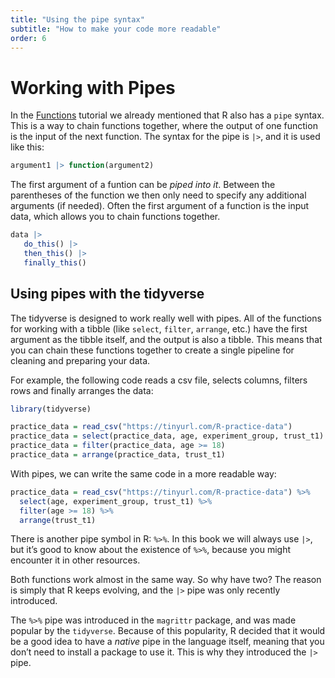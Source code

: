 ```yaml
---
title: "Using the pipe syntax"
subtitle: "How to make your code more readable"
order: 6
---
```



# Working with Pipes

In the [Functions](../getting-started/functions.qmd#using-the-pipe-syntax) tutorial we already mentioned that R also has a `pipe` syntax. 
This is a way to chain functions together, where the output of one function is the input of the next function.
The syntax for the pipe is `|>`, and it is used like this:

```r
argument1 |> function(argument2)
```

The first argument of a funtion can be *piped into it*. 
Between the parentheses of the function we then only need to specify any additional arguments (if needed).
Often the first argument of a function is the input data, which allows you to chain functions together.

```r
data |> 
   do_this() |> 
   then_this() |>
   finally_this()
```


## Using pipes with the tidyverse

The tidyverse is designed to work really well with pipes.
All of the functions for working with a tibble (like `select`, `filter`, `arrange`, etc.) have the first argument as the tibble itself, and the output is also a tibble.
This means that you can chain these functions together to create a single pipeline for cleaning and preparing your data.

For example, the following code reads a csv file, selects columns, filters rows and finally arranges the data:

```r
library(tidyverse)

practice_data = read_csv("https://tinyurl.com/R-practice-data")
practice_data = select(practice_data, age, experiment_group, trust_t1)
practice_data = filter(practice_data, age >= 18)
practice_data = arrange(practice_data, trust_t1)
```

With pipes, we can write the same code in a more readable way:

```r
practice_data = read_csv("https://tinyurl.com/R-practice-data") %>%
  select(age, experiment_group, trust_t1) %>%
  filter(age >= 18) %>%
  arrange(trust_t1)
```

::: {.callout-note title="The alternative pipe symbol `%>%`" collapse="true"}


There is another pipe symbol in R: `%>%`.
In this book we will always use `|>`, but it's good to know about the existence of `%>%`, because you might encounter it in other resources.

Both functions work almost in the same way.
So why have two?
The reason is simply that R keeps evolving, and the `|>` pipe was only recently introduced.

The `%>%` pipe was introduced in the `magrittr` package, and was made popular by the `tidyverse`. 
Because of this popularity, R decided that it would be a good idea to have a *native* pipe in the language itself, meaning that you don't need to install a package to use it. 
This is why they introduced the `|>` pipe.
:::